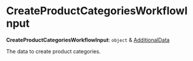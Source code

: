 
# CreateProductCategoriesWorkflowInput

 **CreateProductCategoriesWorkflowInput**: `object` & [AdditionalData](../../../../HttpTypes/types/types.HttpTypes.AdditionalData/page.mdx)

The data to create product categories.
